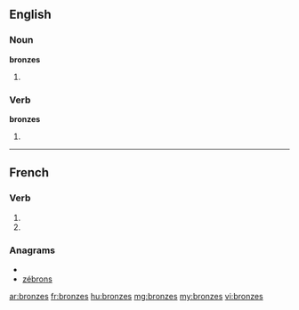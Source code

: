 {{also|bronzés}}
==English==

===Noun===
'''bronzes'''

# {{plural of|[[bronze]]}}

===Verb===
'''bronzes'''

# {{third-person singular of|[[bronze]]}}

----

==French==

===Verb===
{{fr-verb-form}}

# {{form of|[[second-person|Second-person]] [[singular]] [[present indicative]]|bronzer|lang=fr}}
# {{form of|Second-person singular [[present subjunctive]]|bronzer |lang=fr}}

===Anagrams===
* {{alphagram|benorsz}}
* [[zébrons#French|zébrons]]

[[ar:bronzes]]
[[fr:bronzes]]
[[hu:bronzes]]
[[mg:bronzes]]
[[my:bronzes]]
[[vi:bronzes]]